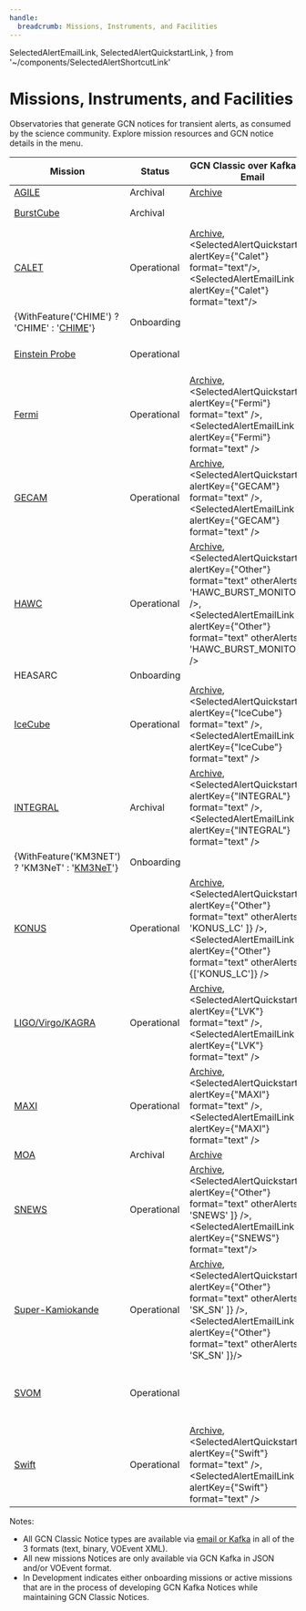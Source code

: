 ```yaml
---
handle:
  breadcrumb: Missions, Instruments, and Facilities
---
```


  SelectedAlertEmailLink,
  SelectedAlertQuickstartLink,
} from '~/components/SelectedAlertShortcutLink'

# Missions, Instruments, and Facilities

Observatories that generate GCN notices for transient alerts, as consumed by the science community. Explore mission resources and GCN notice details in the menu.

| Mission                                                          | Status      | GCN Classic over Kafka and Email                                                                                                                                                                                                                                                  | GCN Kafka                                                                                                       |
| ---------------------------------------------------------------- | ----------- | --------------------------------------------------------------------------------------------------------------------------------------------------------------------------------------------------------------------------------------------------------------------------------- | --------------------------------------------------------------------------------------------------------------- |
| [AGILE](missions/agile)                                          | Archival    | [Archive](https://gcn.gsfc.nasa.gov/agile_grbs.html)                                                                                                                                                                                                                              |                                                                                                                 |
| [BurstCube](missions/burstcube)                                  | Archival    |                                                                                                                                                                                                                                                                                   | Planned, but never distributed during flight                                                                    |
| [CALET](missions/calet)                                          | Operational | [Archive](https://gcn.gsfc.nasa.gov/calet_triggers.html), <br/> <SelectedAlertQuickstartLink alertKey={"Calet"} format="text"/>,<br/><SelectedAlertEmailLink alertKey={"Calet"} format="text"/>                                                                                   |                                                                                                                 |
| {WithFeature('CHIME') ? 'CHIME' : '[CHIME](missions/chime)'}     | Onboarding  |                                                                                                                                                                                                                                                                                   | JSON in development                                                                                             |
| [Einstein Probe](missions/einstein-probe)                        | Operational |                                                                                                                                                                                                                                                                                   | <SelectedAlertQuickstartLink alertKey={"Einstein Probe"} format="json" />                                       |
| [Fermi](missions/fermi)                                          | Operational | [Archive](https://gcn.gsfc.nasa.gov/fermi_grbs.html), <br/> <SelectedAlertQuickstartLink alertKey={"Fermi"} format="text" />,<br/><SelectedAlertEmailLink alertKey={"Fermi"} format="text" />                                                                                     | JSON in development                                                                                             |
| [GECAM](missions/gecam)                                          | Operational | [Archive](https://gcn.gsfc.nasa.gov/gecam_events.html), <br/> <SelectedAlertQuickstartLink alertKey={"GECAM"} format="text" />, <br/><SelectedAlertEmailLink alertKey={"GECAM"} format="text" />                                                                                  |                                                                                                                 |
| [HAWC](missions/hawc)                                            | Operational | [Archive](https://gcn.gsfc.nasa.gov/amon_hawc_events.html), <br/> <SelectedAlertQuickstartLink alertKey={"Other"} format="text" otherAlerts={[ 'HAWC_BURST_MONITOR' ]} />,<br/><SelectedAlertEmailLink alertKey={"Other"} format="text" otherAlerts={[ 'HAWC_BURST_MONITOR' ]} /> |                                                                                                                 |
| HEASARC                                                          | Onboarding  |                                                                                                                                                                                                                                                                                   |                                                                                                                 |
| [IceCube](missions/icecube)                                      | Operational | [Archive](https://gcn.gsfc.nasa.gov/amon_icecube_gold_bronze_events.html), <br/> <SelectedAlertQuickstartLink alertKey={"IceCube"} format="text" />,<br/><SelectedAlertEmailLink alertKey={"IceCube"} format="text" />                                                            | <SelectedAlertQuickstartLink alertKey={"IceCube"} format="json" /> (partial, full JSON in development)          |
| [INTEGRAL](missions/integral)                                    | Archival    | [Archive](https://gcn.gsfc.nasa.gov/integral_spiacs.html), <br/> <SelectedAlertQuickstartLink alertKey={"INTEGRAL"} format="text" />, <br/><SelectedAlertEmailLink alertKey={"INTEGRAL"} format="text" />                                                                         |                                                                                                                 |
| {WithFeature('KM3NET') ? 'KM3NeT' : '[KM3NeT](missions/km3net)'} | Onboarding  |                                                                                                                                                                                                                                                                                   | JSON in development                                                                                             |
| [KONUS](missions/konus)                                          | Operational | [Archive](https://gcn.gsfc.nasa.gov/konus_grbs.html), <br/> <SelectedAlertQuickstartLink alertKey={"Other"} format="text" otherAlerts={[ 'KONUS_LC' ]} />,<br/><SelectedAlertEmailLink alertKey={"Other"} format="text" otherAlerts={['KONUS_LC']} />                             |                                                                                                                 |
| [LIGO/Virgo/KAGRA](missions/lvk)                                 | Operational | [Archive](https://gcn.gsfc.nasa.gov/lvc_events.html), <br/> <SelectedAlertQuickstartLink alertKey={"LVK"} format="text" />, <br/><SelectedAlertEmailLink alertKey={"LVK"} format="text" />                                                                                        | <SelectedAlertQuickstartLink alertKey={"LVK"} format="json" />                                                  |
| [MAXI](missions/maxi)                                            | Operational | [Archive](https://gcn.gsfc.nasa.gov/maxi_grbs.html), <br/> <SelectedAlertQuickstartLink alertKey={"MAXI"} format="text" />, <br/><SelectedAlertEmailLink alertKey={"MAXI"} format="text" />                                                                                       |                                                                                                                 |
| [MOA](missions/moa)                                              | Archival    | [Archive](https://gcn.gsfc.nasa.gov/moa_events.html)                                                                                                                                                                                                                              |                                                                                                                 |
| [SNEWS](missions/snews)                                          | Operational | [Archive](https://gcn.gsfc.nasa.gov/snews_trans.html), <br/> <SelectedAlertQuickstartLink alertKey={"Other"} format="text" otherAlerts={[ 'SNEWS' ]} />,<br/><SelectedAlertEmailLink alertKey={"SNEWS"} format="text"/>                                                           |                                                                                                                 |
| [Super-Kamiokande](missions/sksn)                                | Operational | [Archive](https://gcn.gsfc.nasa.gov/sk_sn_events.html), <br/> <SelectedAlertQuickstartLink alertKey={"Other"} format="text" otherAlerts={[ 'SK_SN' ]} />,<br/><SelectedAlertEmailLink alertKey={"Other"} format="text" otherAlerts={[ 'SK_SN' ]}/>                                | JSON in development                                                                                             |
| [SVOM](missions/svom)                                            | Operational |                                                                                                                                                                                                                                                                                   | <SelectedAlertQuickstartLink alertKey={"SVOM"} format="voevent" /> VOEvent over Kafka <br/> JSON in development |
| [Swift](missions/swift)                                          | Operational | [Archive](https://gcn.gsfc.nasa.gov/swift_grbs.html), <br/> <SelectedAlertQuickstartLink alertKey={"Swift"} format="text" />,<br/><SelectedAlertEmailLink alertKey={"Swift"} format="text" />                                                                                     | <SelectedAlertQuickstartLink alertKey={"Swift"} format="json" /> (partial, full JSON in development)            |

Notes:

- All GCN Classic Notice types are available via [email or Kafka](docs/notices/consuming) in all of the 3 formats (text, binary, VOEvent XML).
- All new missions Notices are only available via GCN Kafka in JSON and/or VOEvent format.
- In Development indicates either onboarding missions or active missions that are in the process of developing GCN Kafka Notices while maintaining GCN Classic Notices.
